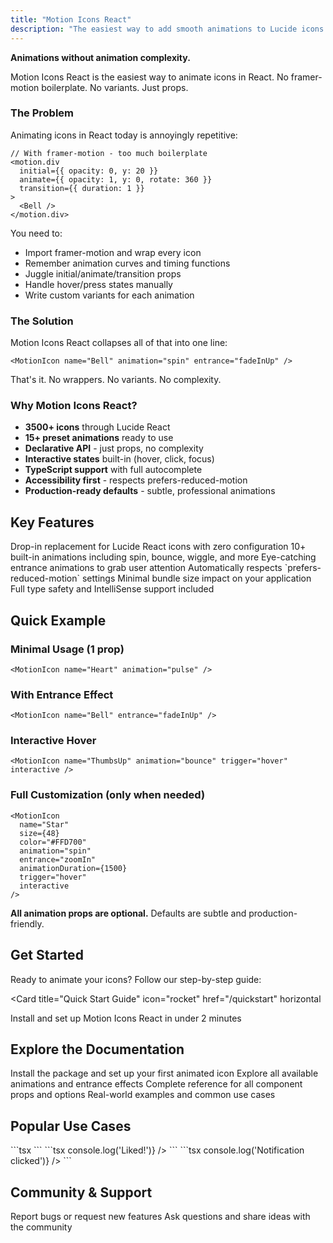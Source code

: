 ```yaml
---
title: "Motion Icons React"
description: "The easiest way to add smooth animations to Lucide icons in React"
---
```


<style>
{`
/* Hide Mintlify branding */
[class*="powered"],
[class*="mintlify"],
.footer-branding,
.powered-by,
a[href*="mintlify.com"],
a[href*="mintlify"] {
  display: none !important;
  visibility: hidden !important;
}

/* Light theme - dark text on white background */
body, p, span, div, h1, h2, h3, h4, h5, h6 {
  color: #1E293B !important;
  background-color: white !important;
}

/* Dark theme - white text on black background */
.dark body, .dark p, .dark span, .dark div, 
.dark h1, .dark h2, .dark h3, .dark h4, .dark h5, .dark h6 {
  color: white !important;
  background-color: #000000 !important;
}

/* Blue hover states for both themes */
a:hover {
  color: #2563EB !important;
}

/* Links - dark in light mode, white in dark mode */
a {
  color: #475569 !important;
}

.dark a {
  color: white !important;
}
`}
</style>

**Animations without animation complexity.**

Motion Icons React is the easiest way to animate icons in React. No framer-motion boilerplate. No variants. Just props.

### The Problem

Animating icons in React today is annoyingly repetitive:

```tsx
// With framer-motion - too much boilerplate
<motion.div
  initial={{ opacity: 0, y: 20 }}
  animate={{ opacity: 1, y: 0, rotate: 360 }}
  transition={{ duration: 1 }}
>
  <Bell />
</motion.div>
```

You need to:
- Import framer-motion and wrap every icon
- Remember animation curves and timing functions
- Juggle initial/animate/transition props
- Handle hover/press states manually
- Write custom variants for each animation

### The Solution

Motion Icons React collapses all of that into one line:

```tsx
<MotionIcon name="Bell" animation="spin" entrance="fadeInUp" />
```

That's it. No wrappers. No variants. No complexity.

### Why Motion Icons React?

- **3500+ icons** through Lucide React
- **15+ preset animations** ready to use
- **Declarative API** - just props, no complexity
- **Interactive states** built-in (hover, click, focus)
- **TypeScript support** with full autocomplete
- **Accessibility first** - respects prefers-reduced-motion
- **Production-ready defaults** - subtle, professional animations

## Key Features

<CardGroup cols={2}>
  <Card title="Easy to Use" icon="zap">
    Drop-in replacement for Lucide React icons with zero configuration
  </Card>
  <Card title="Rich Animations" icon="sparkles">
    10+ built-in animations including spin, bounce, wiggle, and more
  </Card>
  <Card title="Entrance Effects" icon="eye">
    Eye-catching entrance animations to grab user attention
  </Card>
  <Card title="Accessible" icon="universal-access">
    Automatically respects `prefers-reduced-motion` settings
  </Card>
  <Card title="Lightweight" icon="feather">
    Minimal bundle size impact on your application
  </Card>
  <Card title="TypeScript Ready" icon="code">
    Full type safety and IntelliSense support included
  </Card>
</CardGroup>

## Quick Example

### Minimal Usage (1 prop)

```tsx
<MotionIcon name="Heart" animation="pulse" />
```

### With Entrance Effect

```tsx
<MotionIcon name="Bell" entrance="fadeInUp" />
```

### Interactive Hover

```tsx
<MotionIcon name="ThumbsUp" animation="bounce" trigger="hover" interactive />
```

### Full Customization (only when needed)

```tsx
<MotionIcon
  name="Star"
  size={48}
  color="#FFD700"
  animation="spin"
  entrance="zoomIn"
  animationDuration={1500}
  trigger="hover"
  interactive
/>
```

**All animation props are optional.** Defaults are subtle and production-friendly.

## Get Started

Ready to animate your icons? Follow our step-by-step guide:

<Card
  title="Quick Start Guide"
  icon="rocket"
  href="/quickstart"
  horizontal
>
  Install and set up Motion Icons React in under 2 minutes
</Card>

## Explore the Documentation

<CardGroup cols={2}>
  <Card
    title="Installation"
    icon="download"
    href="/essentials/installation"
  >
    Install the package and set up your first animated icon
  </Card>
  <Card
    title="Animation Types"
    icon="play"
    href="/essentials/animations"
  >
    Explore all available animations and entrance effects
  </Card>
  <Card
    title="Props & API"
    icon="settings"
    href="/api-reference/props"
  >
    Complete reference for all component props and options
  </Card>
  <Card
    title="Examples"
    icon="code"
    href="/essentials/examples"
  >
    Real-world examples and common use cases
  </Card>
</CardGroup>

## Popular Use Cases

<Accordion title="Loading Spinners">
```tsx
<MotionIcon
  name="Loader2"
  animation="spin"
  size={20}
  className="text-gray-500"
/>
```
</Accordion>

<Accordion title="Interactive Buttons">
```tsx
<MotionIcon
  name="Heart"
  animation="heartbeat"
  trigger="hover"
  interactive
  size={24}
  onClick={() => console.log('Liked!')}
/>
```
</Accordion>

<Accordion title="Notification Icons">
```tsx
<MotionIcon
  name="Bell"
  animation="shake"
  trigger="click"
  entrance="fadeInUp"
  interactive
  size={24}
  onClick={() => console.log('Notification clicked')}
/>
```
</Accordion>

## Community & Support

<CardGroup cols={2}>
  <Card
    title="GitHub Issues"
    icon="github"
    href="https://github.com/Garvit1000/motion-icons/issues"
  >
    Report bugs or request new features
  </Card>
  <Card
    title="Discussions"
    icon="comments"
    href="https://github.com/Garvit1000/motion-icons/discussions"
  >
    Ask questions and share ideas with the community
  </Card>
</CardGroup>
